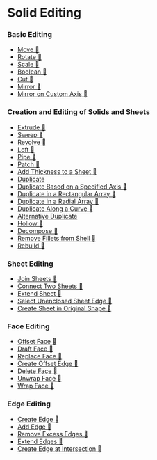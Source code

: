 # Solid Editing

### Basic Editing
- [Move 🚧](solid-edit/move)
- [Rotate 🚧](solid-edit/rotate)
- [Scale 🚧](solid-edit/scale)
- [Boolean 🚧](solid-edit/boolean)
- [Cut 🚧](solid-edit/cut-solid-with-curve)
- [Mirror 🚧](solid-edit/mirror)
- [Mirror on Custom Axis 🚧](solid-edit/freestyle-mirror)

### Creation and Editing of Solids and Sheets
- [Extrude 🚧](solid-edit/extrude)
- [Sweep 🚧](solid-edit/sweep)
- [Revolve 🚧](solid-edit/revolve)
- [Loft 🚧](solid-edit/loft)
- [Pipe 🚧](solid-edit/pipe)
- [Patch 🚧](solid-edit/patch)
- [Add Thickness to a Sheet 🚧](solid-edit/thicken-a-sheet)
- [Duplicate](solid-edit/duplicate)
- [Duplicate Based on a Specified Axis 🚧](solid-edit/place-solid)
- [Duplicate in a Rectangular Array 🚧](solid-edit/rectangular-array)
- [Duplicate in a Radial Array 🚧](solid-edit/radial-array)
- [Duplicate Along a Curve 🚧](solid-edit/curve-array)
- [Alternative Duplicate](solid-edit/alternative-duplicate)
- [Hollow 🚧](solid-edit/hollow)
- [Decompose 🚧](solid-edit/unjoin)
- [Remove Fillets from Shell 🚧](solid-edit/remove-fillets-from-shell)
- [Rebuild 🚧](solid-edit/rebuild)

### Sheet Editing
- [Join Sheets 🚧](solid-edit/join)
- [Connect Two Sheets 🚧](solid-edit/bridge-surface)
- [Extend Sheet 🚧](solid-edit/extend-Sheet)
- [Select Unenclosed Sheet Edge 🚧](solid-edit/find-boundary-edges)
- [Create Sheet in Original Shape 🚧](solid-edit/untrim)

### Face Editing
- [Offset Face 🚧](solid-edit/offset-face)
- [Draft Face 🚧](solid-edit/draft-face)
- [Replace Face 🚧](solid-edit/match-face)
- [Create Offset Edge 🚧](solid-edit/offset-curve)
- [Delete Face 🚧](solid-edit/delete-face)
- [Unwrap Face 🚧](solid-edit/unwrap-face)
- [Wrap Face 🚧](solid-edit/wrap-face)

### Edge Editing
- [Create Edge 🚧](solid-edit/imprint)
- [Add Edge 🚧](solid-edit/isoparam)
- [Remove Excess Edges 🚧](solid-edit/delete-redundant-topology)
- [Extend Edges 🚧](solid-edit/extend-edges)
- [Create Edge at Intersection 🚧](solid-edit/imprint-body-body)